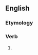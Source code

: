 ==English==

===Etymology===
{{suffix|en|chastise|est|nocat=1}}

===Verb===
{{head|en|verb form}}

# {{en-archaic second-person singular of|chastise}}